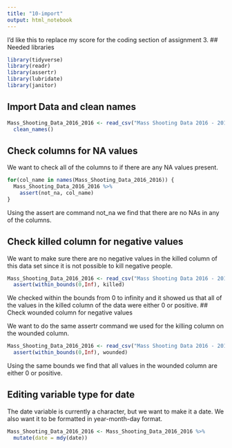 ```yaml
---
title: "10-import"
output: html_notebook
---
```

I'd like this to replace my score for the coding section of assignment 3.
## Needed libraries

```r
library(tidyverse)
library(readr)
library(assertr)
library(lubridate)
library(janitor)
```

## Import Data and clean names

```r
Mass_Shooting_Data_2016_2016 <- read_csv("Mass Shooting Data 2016 - 2016.csv") %>%
  clean_names()
```

## Check columns for NA values

We want to check all of the columns to if there are any NA values present. 

```r
for(col_name in names(Mass_Shooting_Data_2016_2016)) {
  Mass_Shooting_Data_2016_2016 %>% 
    assert(not_na, col_name)
}
```

Using the assert are command not_na we find that there are no NAs in any of the columns. 

## Check killed column for negative values

We want to make sure there are no negative values in the killed column of this data set since it is not possible to kill negative people. 
```r
Mass_Shooting_Data_2016_2016 <- read_csv("Mass Shooting Data 2016 - 2016.csv") %>%
  assert(within_bounds(0,Inf), killed)
```
We checked within the bounds from 0 to infinity and it showed us that all of the values in the killed column of the data were either 0 or positive. 
## Check wounded column for negative values

We want to do the same assertr command we used for the killing column on the wounded column.
```r
Mass_Shooting_Data_2016_2016 <- read_csv("Mass Shooting Data 2016 - 2016.csv") %>%
  assert(within_bounds(0,Inf), wounded)
```
Using the same bounds we find that all values in the wounded column are either 0 or positive. 

## Editing variable type for date

The date variable is currently a character, but we want to make it a date. We also want it to be formatted in year-month-day format. 

```r
Mass_Shooting_Data_2016_2016 <- Mass_Shooting_Data_2016_2016 %>%
  mutate(date = mdy(date))
```

 